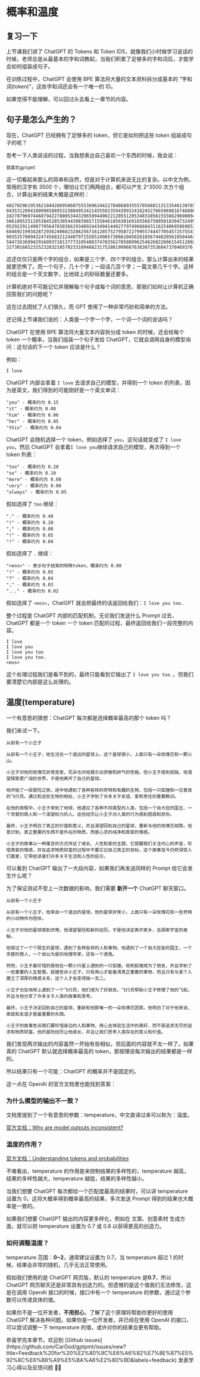 # 概率和温度


<NextSeo description="本文解释了Tokens（标记）的概念以及它在ChatGPT中的应用。了解标记的随机性和人类思考的关系，并了解GPT模型是如何分割和处理输入的。适合想要了解ChatGPT工作原理的读者。" />

## 复习一下

上节课我们讲了 ChatGPT 的 Tokens 和 Token IDS，就像我们小时候学习说话的时候，老师总是从最基本的字和词教起，当我们积累了足够多的字和词后，才能学会如何组装成句子。

在训练过程中，ChatGPT 会使用 BPE 算法将大量的文本资料拆分成基本的 “字和词(token)”，这些字和词还会有一个唯一的 ID。

如果觉得不能理解，可以回过头去看上一章节的内容。

## 句子是怎么产生的？

现在，ChatGPT 已经拥有了足够多的 token，但它是如何把这些 token 组装成句子的呢？

思考一下人类说话的过程，当我想表达自己喜欢一个东西的时候，我会说：

```text filename="Luffy"
我喜欢gptpmt
```

这一切看起来那么的简单和自然，但是对于计算机来说无比的复杂。以中文为例，常用的汉字有 3500 个，哪怕让它们两两组合，都可以产生 2^3500 次方个组合，计算出来的结果大概是这样的：

```text filename="2的3500次方计算结果"
402702961953621844286950607555369624422784868935557056881131335461307658701727371551406721502307932123276358395008895125652
043531209418099658895323804953421455502359439932416245276659698167468088937570774479761417692998541764456595941884384880600
102787969744607942278005344329659944902212055120534831056155566296908941240558524043054812784309119298489621361046430678313
566109525110538452853054430839857155846105630169165566758950183947324955260740763926892668470396323574248496692684009312249
052922911490770564765036629340924434941440277974966684311625406958698534967519709470161586090763966964691950363765288731535
684692199342872936240602328625671612857527958722799557444770545725755417136296135977255647153119878181440110593529655379472
903525700943247456832124407971558524965730661045026185674462056105044630573746839553952570745211879290387589347246867522065
584726369942916093728137773105488374703562705889962546268226061545128021323184760695318697037612212579413382773618361971983
3273016852325232832105702331094682317528819996876363073536047370469376
```

这还仅仅只是两个字的组合，如果是三个字、四个字的组合，那么计算出来的结果就更恐怖了。而一个句子，几十个字；一段话几百个字；一篇文章几千个字。这样的组合是一个天文数字，比地球上的砂砾数量还要多。

计算机绝对不可能记忆并理解每个句子或每个词的意思，那我们如何让计算机正确回答我们的问题呢？

这在过去困扰了人们很久，而 GPT 使用了一种非常巧妙和简单的方法。

还记得上节课我们说的：人类是一个字一个字，一个词一个词的说话吗？

ChatGPT 在使用 BPE 算法将大量文本内容拆分成 token 的时候，还会给每个 token 一个概率，当我们组装一个句子发给 ChatGPT，它就会调用自身的模型询问：这句话的下一个 token 应该是什么？

例如：

```text filename="Prompt"
I love
```

ChatGPT 内部会拿着 `I love` 去请求自己的模型，并得到一个 token 的列表，因为是英文，我们得到的可能刚好是一个英文单词：

```text filename="I love"
"you" - 概率约为 0.15
"it" - 概率约为 0.08
"him" - 概率约为 0.06
"her" - 概率约为 0.05
"this" - 概率约为 0.04
```

ChatGPT 会随机选择一个 token，例如选择了 `you`，这句话就变成了 `I love you`，然后 ChatGPT 会拿着`I love you`继续请求自己的模型，再次得到一个 token 列表：

```text filename="I love you"
"too" - 概率约为 0.20
"so" - 概率约为 0.10
"more" - 概率约为 0.08
"very" - 概率约为 0.06
"always" - 概率约为 0.05
```

假如选择了 `too` 继续：

```text filename="I love you too"
"." - 概率约为 0.40
"!" - 概率约为 0.10
"," - 概率约为 0.08
"!" - 概率约为 0.05
"!" - 概率约为 0.04
```

假如选择了 `.` 继续：

```text filename="I love you too."
"<eos>" - 表示句子结束的特殊token，概率约为 0.80
"!" - 概率约为 0.05
"?" - 概率约为 0.04
"," - 概率约为 0.03
"..." - 概率约为 0.02
```

假如选择了 `<eos>`，ChatGPT 就会把最终的话返回给我们：`I love you too.`

整个过程是 ChatGPT 内部的匹配机制，无论我们发送什么 Prompt 过去，ChatGPT 都是一个 token 一个 token 匹配的过程，最终返回给我们一段完整的内容。

```text filename="ChatGPT内部处理过程"
I love
I love you
I love you too
I love you too.
<eos>
```

这个处理过程我们是看不到的，最终只能看到它输出了 `I love you too.`，但我们要清楚它内部是这么处理的。

## 温度(temperature)

一个有意思的猜想：ChatGPT 每次都是选择概率最高的那个 token 吗？

我们来试一下。

```text filename="Prompt"
从前有一个小王子
```

```text filename="ChatGPT"
从前有一个小王子，他生活在一个遥远的星球上。这个星球很小，上面只有一朵玫瑰花和一颗火山。

小王子对他的玫瑰花非常宠爱，花朵也对他展示出骄傲和娇气的性格。但小王子感到孤独，他渴望探索更广阔的世界，于是他离开了自己的星球。

他开始了一段冒险之旅，途中他遇到了各种各样的奇特和有趣的生物，包括一只狐狸和一位善良的飞行员。通过和这些生物的相处，小王子学到了许多关于友谊、爱和责任的重要教训。

在他的旅程中，小王子来到了地球，他遇见了各种不同类型的人类，包括一个自大狂的国王、一个贪婪的商人和一个渴望权力的人。这些经历让小王子对人类的行为感到困惑和悲伤。

最终，小王子明白了真正的价值和意义，并且渴望回到自己的星球，重新与他的玫瑰花相聚。他意识到，真正重要的东西不是外在的物质，而是心灵的纯净和真挚的情感。

小王子的故事以一种寓言的方式传达了成长、人性和爱的主题。它提醒我们关注内心的声音，珍惜真挚的情感，并在追求物质财富的过程中不要忘记自己真正的目标。这个故事至今仍然深受人们喜爱，它带给读者们许多关于生活和人性的启示。
```

<Screenshot src={basics_probability1} alt="ChatGPT聊天" />

可以看到 ChatGPT 输出了一大段内容，如果我们再发送同样的 Prompt 给它会发生什么呢？

为了保证测试不受上一次数据的影响，我们需要 **新开一个** ChatGPT 聊天窗口。

```text filename="Prompt"
从前有一个小王子
```

```text filename="ChatGPT"
从前有一个小王子，他来自一个遥远的星球。他的星球非常小，上面只有一朵玫瑰花和一些奇特的小动物作为陪伴。

小王子对他的星球感到厌倦，他渴望冒险和新的经历。于是他决定离开家乡，去探索宇宙的奥秘。

他穿过了一个个陌生的星球，遇到了各种各样的人和事物。他遇到了一个自大狂妄的国王，一个贪婪的商人，一个自以为是的地理学家，还有一个酒鬼。

然而，小王子最珍惜的是他在一颗小行星上遇到的一只狐狸。他和狐狸成为了朋友，并且学到了一些重要的人生智慧。狐狸告诉小王子，只有用心才能看清真正重要的事物，而且只有与某个人建立了深厚的情感关系，这个人才会变得独一无二。

小王子也在地球上遇到了一个飞行员，他们成为了好朋友。飞行员帮助小王子修理了他的飞船，并且与他分享了许多关于人类的故事和思考。

最终，小王子决定回到自己的星球，重新和他那唯一的一朵玫瑰花团聚。他明白了对于他来说，家庭和友谊才是最重要的东西。

小王子的故事告诉我们要珍惜身边的人和事物，用心去体验生活中的美好，而不是追求无尽的追求和物质财富。他的冒险经历让他成长，并且让我们思考人类存在的意义和价值。
```

<Screenshot src={basics_probability2} alt="ChatGPT聊天" />

我们发现两次输出的内容虽然一开始有些相似，但后面的内容就不太一样了。如果真的 ChatGPT 默认就选择概率最高的 token，那按理说每次输出的结果都是一样的。

所以结果只有一个可能：ChatGPT 的概率并不是固定的。

这一点在 OpenAI 的官方文档里也能找到答案：

### 为什么模型的输出不一致？

<Screenshot src={basics_probability3} alt="ChatGPT temperature" />

文档里提到了一个有意思的参数：temperature，中文直译过来可以称为：温度。

[官方文档：Why are model outputs inconsistent?](https://platform.openai.com/docs/guides/gpt/why-are-model-outputs-inconsistent)

### 温度的作用？

<Screenshot src={basics_probability4} alt="ChatGPT temperature" />

[官方文档：Understanding tokens and probabilities](https://platform.openai.com/docs/quickstart/adjust-your-settings)

不难看出，temperature 的作用是来控制结果的多样性的，temperature 越高，结果的多样性越大，temperature 越低，结果的多样性越小。

当我们想要 ChatGPT 每次都给一个匹配度最高的结果时，可以讲 temperature 设置为 0，这将大概率得到概率最高的结果，多次发送 Prompt 得到的结果也大概率是一致的。

如果我们想要 ChatGPT 输出的内容更多样化，例如在 文案、创意素材 生成方面，就可以把 temperature 设置为 0.7 或 0.8 以获得更高的创造力。

### 如何调整温度？

temperature 范围：**0~2**，通常建议设置为 0.7，当 temperature 超过 1 的时候，结果会非常的随机，几乎无法正常使用。

假如我们使用的是 ChatGPT 网页版，默认的 temperature 是**0.7**，所以 ChatGPT 网页聊天还是非常具有创造力的。但遗憾的是这个值我们无法修改，这是在调用 OpenAI 接口的时候，接口中有一个 temperature 的参数，通过这个参数可以传递具体的值。

如果你不是一位开发者，**不用担心**，了解了这个原理将帮助你更好的使用 ChatGPT 解决各种问题。如果你是一位开发者，并已经在使用 OpenAI 的接口，可以尝试调整一下 temperature 的值，或许对你的结果会更有帮助。

<Callout type="info" emoji="💬">
  恭喜学完本章节，欢迎到 [Github
  issues](https://github.com/CarGod/gptpmt/issues/new?title=Feedback%20for%20%E2%80%9C%E6%A6%82%E7%8E%87%E5%92%8C%E6%B8%A9%E5%BA%A6%E2%80%9D&labels=feedback)
  发表学习心得以及反馈问题 👏🏻
</Callout>
